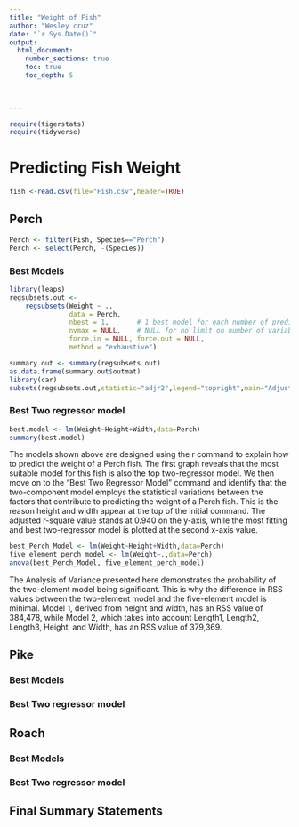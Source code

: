 ```yaml
---
title: "Weight of Fish"
author: "Wesley cruz"
date: "`r Sys.Date()`"  
output: 
  html_document:
    number_sections: true
    toc: true
    toc_depth: 5

 
    
---
```



```r
require(tigerstats)
require(tidyverse)
```

# Predicting Fish Weight

```r
fish <-read.csv(file="Fish.csv",header=TRUE)
```

## Perch

```r
Perch <- filter(Fish, Species=="Perch")
Perch <- select(Perch, -(Species))
```

### Best Models

```r
library(leaps)
regsubsets.out <-
    regsubsets(Weight ~ .,
               data = Perch,
               nbest = 1,       # 1 best model for each number of predictors
               nvmax = NULL,    # NULL for no limit on number of variables
               force.in = NULL, force.out = NULL,
               method = "exhaustive")

summary.out <- summary(regsubsets.out)
as.data.frame(summary.out$outmat)
library(car)
subsets(regsubsets.out,statistic="adjr2",legend="topright",main="Adjusted R^2")
```

### Best Two regressor model

```r
best.model <- lm(Weight~Height+Width,data=Perch)
summary(best.model)
```

The models shown above are designed using the r command to explain how to predict the weight of a Perch fish. The first graph reveals that the most suitable model for this fish is also the top two-regressor model. We then move on to the "Best Two Regressor Model" command and identify that the two-component model employs the statistical variations between the factors that contribute to predicting the weight of a Perch fish. This is the reason height and width appear at the top of the initial command. The adjusted r-square value stands at 0.940 on the y-axis, while the most fitting and best two-regressor model is plotted at the second x-axis value.


```r
best_Perch_Model <- lm(Weight~Height+Width,data=Perch)
five_element_perch_model <- lm(Weight~.,data=Perch)
anova(best_Perch_Model, five_element_perch_model)
```

The Analysis of Variance presented here demonstrates the probability of the two-element model being significant. This is why the difference in RSS values between the two-element model and the five-element model is minimal. Model 1, derived from height and width, has an RSS value of 384,478, while Model 2, which takes into account Length1, Length2, Length3, Height, and Width, has an RSS value of 379,369.

## Pike

### Best Models

### Best Two regressor model

## Roach

### Best Models

### Best Two regressor model

## Final Summary Statements
